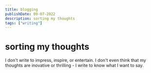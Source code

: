 ```yaml
---
title: blogging
publishDate: 09-07-2022
description: sorting my thoughts
tags: ["writing"]
---
```

# sorting my thoughts
I don't write to impress, inspire, or entertain. I don't even think that my thoughts are inovative or thrilling - I write to know what I want to say.